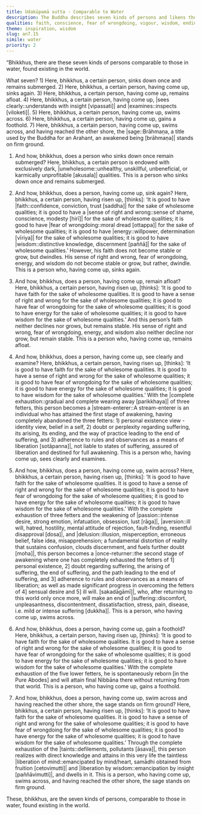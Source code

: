 ```yaml
---
title: Udakūpamā sutta - Comparable to Water
description: The Buddha describes seven kinds of persons and likens them to those in water — from those submerged in unwholesomeness to those who cross over fully. They represent the stages from spiritual stagnation to full awakening, including stream-enterers, once-returners, non-returners, and arahants.
qualities: faith, conscience, fear of wrongdoing, vigour, wisdom, ending, liberation
theme: inspiration, wisdom
slug: an7.15
simile: water
priority: 2
---
```


“Bhikkhus, there are these seven kinds of persons comparable to those in water, found existing in the world.

What seven? 1) Here, bhikkhus, a certain person, sinks down once and remains submerged. 2) Here, bhikkhus, a certain person, having come up, sinks again. 3) Here, bhikkhus, a certain person, having come up, remains afloat. 4) Here, bhikkhus, a certain person, having come up, |sees clearly::understands with insight [vipassati]| and |examines::inspects [viloketi]|. 5) Here, bhikkhus, a certain person, having come up, swims across. 6) Here, bhikkhus, a certain person, having come up, gains a foothold. 7) Here, bhikkhus, a certain person, having come up, swims across, and having reached the other shore, the |sage::Brāhmaṇa, a title used by the Buddha for an Arahant, an awakened being [brāhmaṇa]| stands on firm ground.

1) And how, bhikkhus, does a person who sinks down once remain submerged? Here, bhikkhus, a certain person is endowed with exclusively dark, |unwholesome::unhealthy, unskillful, unbeneficial, or karmically unprofitable [akusala]| qualities. This is a person who sinks down once and remains submerged.

2) And how, bhikkhus, does a person, having come up, sink again? Here, bhikkhus, a certain person, having risen up, [thinks]: ‘It is good to have |faith::confidence, conviction, trust [saddha]| for the sake of wholesome qualities; it is good to have a |sense of right and wrong::sense of shame, conscience, modesty [hirī]| <collapse>for the sake of wholesome qualities;</collapse> it is good to have |fear of wrongdoing::moral dread [ottappa]| <collapse>for the sake of wholesome qualities;</collapse> it is good to have |energy::willpower, determination [vīriya]| <collapse>for the sake of wholesome qualities;</collapse> it is good to have |wisdom::distinctive knowledge, discernment [paññā]| for the sake of wholesome qualities.’ However, his faith does not become stable or grow, but dwindles. His sense of right and wrong, fear of wrongdoing, energy, and wisdom do not become stable or grow, but rather, dwindle. This is a person who, having come up, sinks again.

3) And how, bhikkhus, does a person, having come up, remain afloat? Here, bhikkhus, a certain person, having risen up, [thinks]: ‘It is good to have faith for the sake of wholesome qualities. It is good to have a sense of right and wrong <collapse>for the sake of wholesome qualities;</collapse> it is good to have fear of wrongdoing <collapse>for the sake of wholesome qualities;</collapse> it is good to have energy <collapse>for the sake of wholesome qualities;</collapse> it is good to have wisdom for the sake of wholesome qualities.’ And this person’s faith neither declines nor grows, but remains stable. His sense of right and wrong, fear of wrongdoing, energy, and wisdom also neither decline nor grow, but remain stable. This is a person who, having come up, remains afloat.

4) And how, bhikkhus, does a person, having come up, see clearly and examine? Here, bhikkhus, a certain person, having risen up, [thinks]: ‘It is good to have faith for the sake of wholesome qualities. It is good to have a sense of right and wrong <collapse>for the sake of wholesome qualities;</collapse> it is good to have fear of wrongdoing <collapse>for the sake of wholesome qualities;</collapse> it is good to have energy <collapse>for the sake of wholesome qualities;</collapse> it is good to have wisdom for the sake of wholesome qualities.’ With the |complete exhaustion::gradual and complete wearing away [parikkhaya]| of three fetters, this person becomes a |stream-enterer::A stream-enterer is an individual who has attained the first stage of awakening, having completely abandoned the three fetters: 1) personal existence view - identity view, belief in a self, 2) doubt or perplexity regarding suffering, its arising, its ending, and the way of practice leading to the end of suffering, and 3) adherence to rules and observances as a means of liberation [sotāpanna]|, not liable to states of suffering, assured of liberation and destined for full awakening. This is a person who, having come up, sees clearly and examines.

5) And how, bhikkhus, does a person, having come up, swim across? Here, bhikkhus, a certain person, having risen up, [thinks]: ‘It is good to have faith for the sake of wholesome qualities. It is good to have a sense of right and wrong <collapse>for the sake of wholesome qualities;</collapse> it is good to have fear of wrongdoing <collapse>for the sake of wholesome qualities;</collapse> it is good to have energy <collapse>for the sake of wholesome qualities;</collapse> it is good to have wisdom for the sake of wholesome qualities.’ With the complete exhaustion of three fetters and the weakening of |passion::intense desire, strong emotion, infatuation, obsession, lust [rāga]|, |aversion::ill will, hatred, hostility, mental attitude of rejection, fault-finding, resentful disapproval [dosa]|, and |delusion::illusion, misperception, erroneous belief, false idea, misapprehension; a fundamental distortion of reality that sustains confusion, clouds discernment, and fuels further doubt [moha]|, this person becomes a |once-returner::the second stage of awakening where one has completely exhausted the fetters of 1] personal existence, 2] doubt regarding suffering, the arising of suffering, the end of suffering, and the path leading to the end of suffering, and 3] adherence to rules and observances as a means of liberation; as well as made significant progress in overcoming the fetters of 4] sensual desire and 5] ill will. [sakadāgāmī]|, who, after returning to this world only once more, will make an end of |suffering::discomfort, unpleasantness, discontentment, dissatisfaction, stress, pain, disease, i.e. mild or intense suffering [dukkha]|. This is a person, who having come up, swims across.

6) And how, bhikkhus, does a person, having come up, gain a foothold? Here, bhikkhus, a certain person, having risen up, [thinks]: ‘It is good to have faith for the sake of wholesome qualities. It is good to have a sense of right and wrong <collapse>for the sake of wholesome qualities;</collapse> it is good to have fear of wrongdoing <collapse>for the sake of wholesome qualities;</collapse> it is good to have energy <collapse>for the sake of wholesome qualities;</collapse> it is good to have wisdom for the sake of wholesome qualities.’ With the complete exhaustion of the five lower fetters, he is spontaneously reborn [in the Pure Abodes] and will attain final Nibbāna there without returning from that world. This is a person, who having come up, gains a foothold.

7) And how, bhikkhus, does a person, having come up, swim across and having reached the other shore, the sage stands on firm ground? Here, bhikkhus, a certain person, having risen up, [thinks]: ‘It is good to have faith for the sake of wholesome qualities. It is good to have a sense of right and wrong <collapse>for the sake of wholesome qualities;</collapse> it is good to have fear of wrongdoing <collapse>for the sake of wholesome qualities;</collapse> it is good to have energy <collapse>for the sake of wholesome qualities;</collapse> it is good to have wisdom for the sake of wholesome qualities.’ Through the complete exhaustion of the |taints::defilements, pollutants [āsava]|, this person realizes with direct knowledge and attains in this very life the taintless |liberation of mind::emancipated by mind/heart, samādhi obtained from fruition [cetovimutti]| and |liberation by wisdom::emancipation by insight [paññāvimutti]|, and dwells in it. This is a person, who having come up, swims across, and having reached the other shore, the sage stands on firm ground.

These, bhikkhus, are the seven kinds of persons, comparable to those in water, found existing in the world.